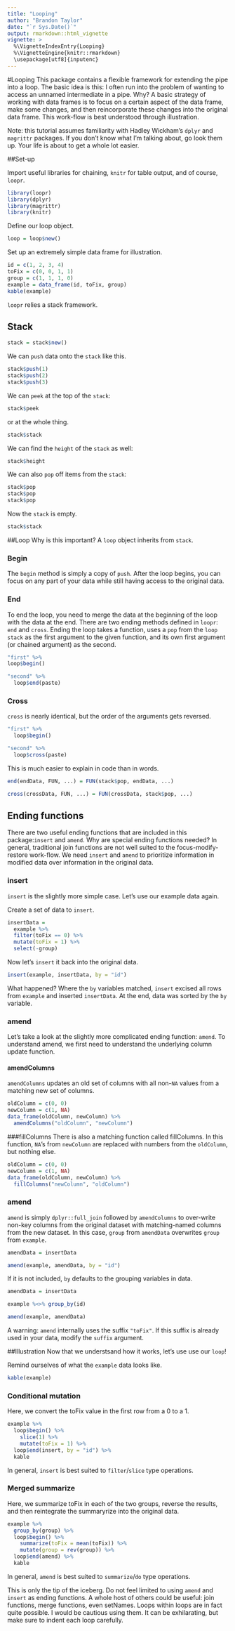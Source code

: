 ```yaml
---
title: "Looping"
author: "Brandon Taylor"
date: "`r Sys.Date()`"
output: rmarkdown::html_vignette
vignette: >
  %\VignetteIndexEntry{Looping}
  %\VignetteEngine{knitr::rmarkdown}
  \usepackage[utf8]{inputenc}
---
```


#Looping
This package contains a flexible framework for extending the pipe into a loop. The basic idea is this: I often run into the problem of wanting to access an unnamed intermediate in a pipe. Why? A basic strategy of working with data frames is to focus on a certain aspect of the data frame, make some changes, and then reincorporate these changes into the original data frame. This work-flow is best understood through illustration.

Note: this tutorial assumes familiarity with Hadley Wickham's `dplyr` and `magrittr` packages. If you don't know what I'm talking about, go look them up. Your life is about to get a whole lot easier.

##Set-up

Import useful libraries for chaining, `knitr` for table output, and of course, `loopr`.
```r
library(loopr)
library(dplyr)
library(magrittr)
library(knitr)
```

Define our loop object.
```r
loop = loop$new()
```

Set up an extremely simple data frame for illustration.
```r
id = c(1, 2, 3, 4)
toFix = c(0, 0, 1, 1)
group = c(1, 1, 1, 0)
example = data_frame(id, toFix, group)
kable(example)
```

`loopr` relies a stack framework.

## Stack
```r
stack = stack$new()
````

We can `push` data onto the `stack` like this.
```r
stack$push(1)
stack$push(2)
stack$push(3)
````

We can `peek` at the top of the `stack`:
```r
stack$peek
````

or at the whole thing.
```r
stack$stack
````

We can find the `height` of the `stack` as well:
```r
stack$height
```

We can also `pop` off items from the `stack`:
```r
stack$pop
stack$pop
stack$pop
```

Now the `stack` is empty.
```r
stack$stack
```


##Loop
Why is this important? A `loop` object inherits from `stack`.

### Begin
The `begin` method is simply a copy of `push`. After the loop begins, you can focus on any part of your data while still having access to the original data.

### End
To end the loop, you need to merge the data at the beginning of the loop with the data at the end. There are two ending methods defined in `loopr`: `end` and `cross`. Ending the loop takes a function, uses a `pop` from the `loop` `stack` as the first argument to the given function, and its own first argument (or chained argument) as the second.

```r
"first" %>%
loop$begin()

"second" %>%
  loop$end(paste)
```

### Cross
`cross` is nearly identical, but the order of the arguments gets reversed.

```r
"first" %>%
  loop$begin()

"second" %>%
  loop$cross(paste)
```

This is much easier to explain in code than in words.

```r
end(endData, FUN, ...) = FUN(stack$pop, endData, ...)

cross(crossData, FUN, ...) = FUN(crossData, stack$pop, ...)
```

## Ending functions
There are two useful ending functions that are included in this package:`insert` and `amend`. Why are special ending functions needed? In general, traditional join functions are not well suited to the focus-modify-restore work-flow. We need `insert` and `amend` to prioritize information in modified data over information in the original data.

### insert
`insert` is the slightly more simple case. Let's use our example data again.

Create a set of data to `insert`.
```r
insertData =
  example %>%
  filter(toFix == 0) %>%
  mutate(toFix = 1) %>%
  select(-group)
```

Now let's `insert` it back into the original data.
```r
insert(example, insertData, by = "id")
```

What happened? Where the `by` variables matched, `insert` excised all rows from `example` and inserted `insertData`. At the end, data was sorted by the `by` variable.

### amend
Let's take a look at the slightly more complicated ending function: `amend`. To understand amend, we first need to understand the underlying column update function.

#### amendColumns
`amendColumns` updates an old set of columns with all non-`NA` values from a matching new set of columns.

```r
oldColumn = c(0, 0)
newColumn = c(1, NA)
data_frame(oldColumn, newColumn) %>%
  amendColumns("oldColumn", "newColumn")
```

###fillColumns
There is also a matching function called  fillColumns. In this function, `NA`'s from `newColumn` are replaced with numbers from the `oldColumn`, but nothing else.

```r
oldColumn = c(0, 0)
newColumn = c(1, NA)
data_frame(oldColumn, newColumn) %>%
  fillColumns("newColumn", "oldColumn")
```

### amend
`amend` is simply `dplyr::full_join` followed by `amendColumns` to over-write non-key columns from the original dataset with matching-named columns from the new dataset. In this case, `group` from `amendData` overwrites `group` from `example`.

```r
amendData = insertData

amend(example, amendData, by = "id")
```

If it is not included, `by` defaults to the grouping variables in data.

```r
amendData = insertData

example %<>% group_by(id)

amend(example, amendData)
```

A warning: `amend` internally uses the suffix `"toFix"`. If this suffix is already used in your data, modify the `suffix` argument.

##Illustration
Now that we understsand how it works, let's use use our `loop`!

Remind ourselves of what the `example` data looks like.

```r
kable(example)
```

### Conditional mutation

Here, we convert the toFix value in the first row from a 0 to a 1.
```r
example %>%
  loop$begin() %>%
    slice(1) %>%
    mutate(toFix = 1) %>%
  loop$end(insert, by = "id") %>%
  kable
```

In general, `insert` is best suited to `filter`/`slice` type operations.

### Merged summarize

Here, we summarize toFix in each of the two groups, reverse the results, and then reintegrate the summaryrize into the original data.

```r
example %>%
  group_by(group) %>%
  loop$begin() %>%
    summarize(toFix = mean(toFix)) %>%
    mutate(group = rev(group)) %>%
  loop$end(amend) %>%
  kable
```

In general, `amend` is best suited to `summarize`/`do` type operations.

This is only the tip of the iceberg. Do not feel limited to using `amend` and `insert` as ending functions. A whole host of others could be useful: join functions, merge functions, even setNames. Loops within loops are in fact quite possible. I would be cautious using them. It can be exhilarating, but make sure to indent each loop carefully.
